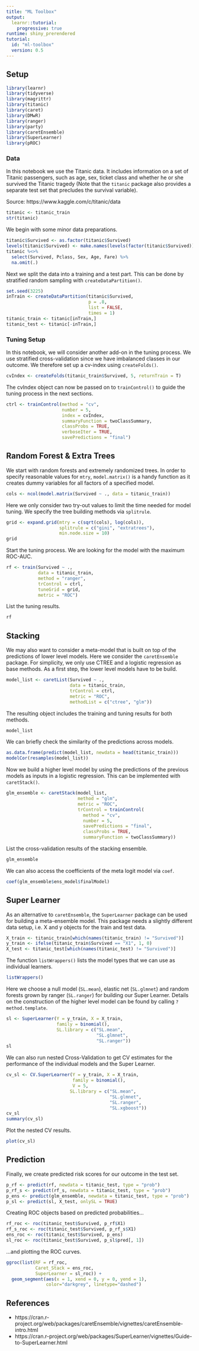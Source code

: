 ```yaml
---
title: "ML Toolbox"
output: 
  learnr::tutorial:
    progressive: true
runtime: shiny_prerendered
tutorial:
  id: "ml-toolbox"
  version: 0.5
---
```


## Setup

```r
library(learnr)
library(tidyverse)
library(magrittr)
library(titanic)
library(caret)
library(DMwR)
library(ranger)
library(party)
library(caretEnsemble)
library(SuperLearner)
library(pROC)
```

### Data

In this notebook we use the Titanic data. It includes information on a set of Titanic passengers, such as age, sex, ticket class and whether he or she survived the Titanic tragedy (Note that the `titanic` package also provides a separate test set that precludes the survival variable).

Source: https://www.kaggle.com/c/titanic/data

```r
titanic <- titanic_train
str(titanic)
```

We begin with some minor data preparations.

```r
titanic$Survived <- as.factor(titanic$Survived)
levels(titanic$Survived) <- make.names(levels(factor(titanic$Survived)))
titanic %<>%
  select(Survived, Pclass, Sex, Age, Fare) %>%
  na.omit(.)
```

Next we split the data into a training and a test part. This can be done by stratified random sampling with `createDataPartition()`.

```r
set.seed(3225)
inTrain <- createDataPartition(titanic$Survived, 
                               p = .8, 
                               list = FALSE, 
                               times = 1)
titanic_train <- titanic[inTrain,]
titanic_test <- titanic[-inTrain,]
```

### Tuning Setup

In this notebook, we will consider another add-on in the tuning process. We use stratified cross-validation since we have imbalanced classes in our outcome. We therefore set up a cv-index using `createFolds()`.

```r
cvIndex <- createFolds(titanic_train$Survived, 5, returnTrain = T)
```

The cvIndex object can now be passed on to `trainControl()` to guide the tuning process in the next sections. 

```r
ctrl <- trainControl(method = "cv",
                     number = 5,
                     index = cvIndex,
                     summaryFunction = twoClassSummary,
                     classProbs = TRUE,
                     verboseIter = TRUE,
                     savePredictions = "final")
```

## Random Forest & Extra Trees

We start with random forests and extremely randomized trees. In order to specify reasonable values for `mtry`, `model.matrix()` is a handy function as it creates dummy variables for all factors of a specified model. 

```r
cols <- ncol(model.matrix(Survived ~ ., data = titanic_train))
```

Here we only consider two try-out values to limit the time needed for model tuning. We specify the tree building methods via `splitrule`.

```r
grid <- expand.grid(mtry = c(sqrt(cols), log(cols)),
                    splitrule = c("gini", "extratrees"),
                    min.node.size = 10)
grid
```

Start the tuning process. We are looking for the model with the maximum ROC-AUC.

```r
rf <- train(Survived ~ .,
            data = titanic_train,
            method = "ranger",
            trControl = ctrl,
            tuneGrid = grid,
            metric = "ROC")
```

List the tuning results.

```r
rf
```

## Stacking

We may also want to consider a meta-model that is built on top of the predictions of lower level models. Here we consider the `caretEnsemble` package. For simplicity, we only use CTREE and a logistic regression as base methods. As a first step, the lower level models have to be build. 

```r
model_list <- caretList(Survived ~ .,
                        data = titanic_train,
                        trControl = ctrl,
                        metric = "ROC",
                        methodList = c("ctree", "glm"))
```

The resulting object includes the training and tuning results for both methods.

```r
model_list
```

We can briefly check the similarity of the predictions across models.

```r
as.data.frame(predict(model_list, newdata = head(titanic_train)))
modelCor(resamples(model_list))
```

Now we build a higher level model by using the predictions of the previous models as inputs in a logistic regression. This can be implemented with `caretStack()`.

```r
glm_ensemble <- caretStack(model_list,
                           method = "glm",
                           metric = "ROC",
                           trControl = trainControl(
                             method = "cv",
                             number = 5,
                             savePredictions = "final",
                             classProbs = TRUE,
                             summaryFunction = twoClassSummary))
```

List the cross-validation results of the stacking ensemble.

```r
glm_ensemble
```

We can also access the coefficients of the meta logit model via `coef`.

```r
coef(glm_ensemble$ens_model$finalModel)
```

## Super Learner

As an alternative to `caretEnsemble`, the `SuperLearner` package can be used for building a meta-ensemble model. This package needs a slightly different data setup, i.e. X and y objects for the train and test data.

```r
X_train <- titanic_train[which(names(titanic_train) != "Survived")]
y_train <- ifelse(titanic_train$Survived == "X1", 1, 0)
X_test <- titanic_test[which(names(titanic_test) != "Survived")]
```

The function `listWrappers()` lists the model types that we can use as individual learners.

```r
listWrappers()
```

Here we choose a null model (`SL.mean`), elastic net (`SL.glmnet`) and random forests grown by ranger (`SL.ranger`) for building our Super Learner. Details on the construction of the higher level model can be found by calling `?method.template`.

```r
sl <- SuperLearner(Y = y_train, X = X_train, 
                   family = binomial(),
                   SL.library = c("SL.mean", 
                                  "SL.glmnet", 
                                  "SL.ranger"))
sl
```

We can also run nested Cross-Validation to get CV estimates for the performance of the individual models and the Super Learner.

```r
cv_sl <- CV.SuperLearner(Y = y_train, X = X_train, 
                         family = binomial(), 
                         V = 5,
                        SL.library = c("SL.mean", 
                                       "SL.glmnet", 
                                       "SL.ranger",
                                       "SL.xgboost"))
cv_sl
summary(cv_sl)
```

Plot the nested CV results.

```r
plot(cv_sl)
```

## Prediction

Finally, we create predicted risk scores for our outcome in the test set.

```r
p_rf <- predict(rf, newdata = titanic_test, type = "prob")
p_rf_s <- predict(rf_s, newdata = titanic_test, type = "prob")
p_ens <- predict(glm_ensemble, newdata = titanic_test, type = "prob")
p_sl <- predict(sl, X_test, onlySL = TRUE)
```

Creating ROC objects based on predicted probabilities...

```r
rf_roc <- roc(titanic_test$Survived, p_rf$X1)
rf_s_roc <- roc(titanic_test$Survived, p_rf_s$X1)
ens_roc <- roc(titanic_test$Survived, p_ens)
sl_roc <- roc(titanic_test$Survived, p_sl$pred[, 1])
```

...and plotting the ROC curves.

```r
ggroc(list(RF = rf_roc, 
           Caret_Stack = ens_roc,
           SuperLearner = sl_roc)) +
  geom_segment(aes(x = 1, xend = 0, y = 0, yend = 1), 
               color="darkgrey", linetype="dashed")
```

## References

* https://cran.r-project.org/web/packages/caretEnsemble/vignettes/caretEnsemble-intro.html
* https://cran.r-project.org/web/packages/SuperLearner/vignettes/Guide-to-SuperLearner.html
